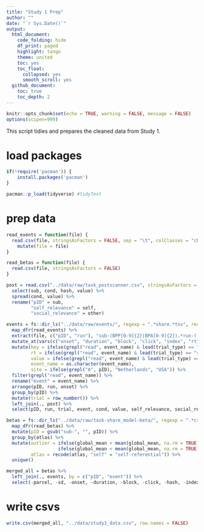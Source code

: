 ```yaml
---
title: "Study 1 Prep"
author: ""
date: "`r Sys.Date()`"
output:
  html_document:
    code_folding: hide
    df_print: paged
    highlight: tango
    theme: united
    toc: yes
    toc_float:
      collapsed: yes
      smooth_scroll: yes
  github_document:
    toc: true
    toc_depth: 2
---
```


```r
knitr::opts_chunk$set(echo = TRUE, warning = FALSE, message = FALSE)
options(scipen=999)
```

This script tidies and prepares the cleaned data from Study 1.

# load packages
```r
if(!require('pacman')) {
	install.packages('pacman')
}

pacman::p_load(tidyverse) #tidyText
```

# prep data {.tabset}
```r
read_events = function(file) {
  read.csv(file, stringsAsFactors = FALSE, sep = "\t", colClasses = "character") %>%
    mutate(file = file)
}

read_betas = function(file) {
  read.csv(file, stringsAsFactors = FALSE)
}

post = read.csv("../data/raw/task_postscanner.csv", stringsAsFactors = FALSE) %>%
  select(sub, cond, hash, value) %>%
  spread(cond, value) %>%
  rename("pID" = sub,
         "self_relevance" = self,
         "social_relevance" = other)

events = fs::dir_ls("../data/raw/events/", regexp = ".*share.*tsv", recurse = TRUE) %>%
  map_dfr(read_events) %>%
  extract(file, c("pID", "run"), "sub-(BPP[0-9]{2}|BPA[0-9]{2}).*run-([1-3]{1})") %>%
  mutate_at(vars(c("onset", "duration", "block", "click", "index", "rt", "value")), funs(as.numeric)) %>%
  mutate(key = ifelse(grepl("read", event_name) & lead(trial_type) == "rate", lead(key), key),
         rt = ifelse(grepl("read", event_name) & lead(trial_type) == "rate", lead(rt), rt),
         value = ifelse(grepl("read", event_name) & lead(trial_type) == "rate", lead(value), value),
         event_name = as.character(event_name),
         site = ifelse(grepl("A", pID), "Netherlands", "USA")) %>%
  filter(grepl("read", event_name)) %>%
  rename("event" = event_name) %>%
  arrange(pID, run, onset) %>%
  group_by(pID) %>%
  mutate(trial = row_number()) %>%
  left_join(., post) %>%
  select(pID, run, trial, event, cond, value, self_relevance, social_relevance, everything()) 

betas = fs::dir_ls("../data/raw/task-share_model-beta/", regexp = ".*csv") %>%
  map_dfr(read_betas) %>%
  mutate(pID = gsub("sub-", "", pID)) %>%
  group_by(atlas) %>%
  mutate(outlier = ifelse(global_mean > mean(global_mean, na.rm = TRUE) + 3 * sd(global_mean, na.rm = TRUE), "yes",
                   ifelse(global_mean < mean(global_mean, na.rm = TRUE) - 3 * sd(global_mean, na.rm = TRUE), "yes", "no")),
         atlas = recode(atlas, "self" = "self-referential")) %>%
  unique()

merged_all = betas %>%
  left_join(., events, by = c("pID", "event")) %>%
  select(-parcel, -sd, -onset, -duration, -block, -click, -hash, -index, -key, -main_headline, -quartile, -rt, -snippet)
```

# write csvs
```r
write.csv(merged_all, "../data/study1_data.csv", row.names = FALSE)
```
